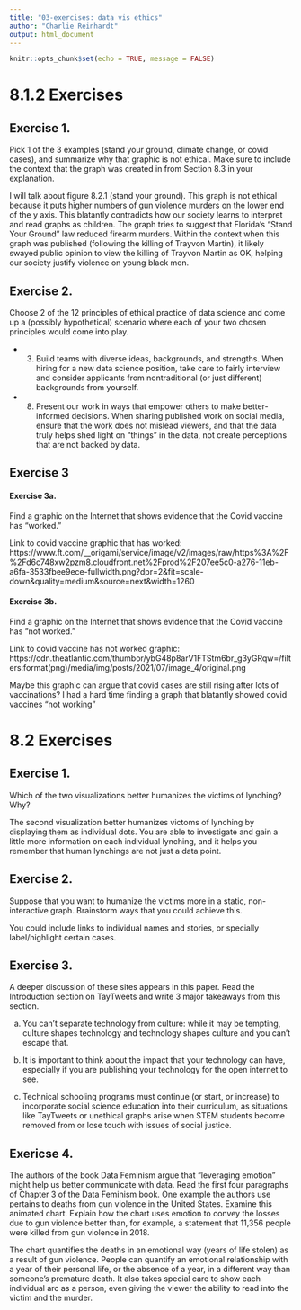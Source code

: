 ```yaml
---
title: "03-exercises: data vis ethics"
author: "Charlie Reinhardt"
output: html_document
---
```


```r
knitr::opts_chunk$set(echo = TRUE, message = FALSE)
```

# 8.1.2 Exercises 

## Exercise 1. 

Pick 1 of the 3 examples (stand your ground, climate change, or covid cases), and summarize why that graphic is not ethical. Make sure to include the context that the graph was created in from Section 8.3 in your explanation.

I will talk about figure 8.2.1 (stand your ground). This graph is not ethical because it puts higher numbers of gun violence murders on the lower end of the y axis. This blatantly contradicts how our society learns to interpret and read graphs as children. The graph tries to suggest that Florida's "Stand Your Ground" law reduced firearm murders. Within the context when this graph was published (following the killing of Trayvon Martin), it likely swayed public opinion to view the killing of Trayvon Martin as OK, helping our society justify violence on young black men.

## Exercise 2.

Choose 2 of the 12 principles of ethical practice of data science and come up a (possibly hypothetical) scenario where each of your two chosen principles would come into play.

- 3. Build teams with diverse ideas, backgrounds, and strengths.
  When hiring for a new data science position, take care to fairly interview and consider applicants from nontraditional (or just different) backgrounds from yourself.

- 8. Present our work in ways that empower others to make better-informed decisions.
  When sharing published work on social media, ensure that the work does not mislead viewers, and that the data truly helps shed light on "things" in the data, not create perceptions that are not backed by data.
  
## Exercise 3

#### Exercise 3a. 

Find a graphic on the Internet that shows evidence that the Covid vaccine has “worked.”

Link to covid vaccine graphic that has worked: https://www.ft.com/__origami/service/image/v2/images/raw/https%3A%2F%2Fd6c748xw2pzm8.cloudfront.net%2Fprod%2F207ee5c0-a276-11eb-a6fa-3533fbee9ece-fullwidth.png?dpr=2&fit=scale-down&quality=medium&source=next&width=1260 

#### Exercise 3b. 

Find a graphic on the Internet that shows evidence that the Covid vaccine has “not worked.”

Link to covid vaccine has not worked graphic:
https://cdn.theatlantic.com/thumbor/ybG48p8arV1FTStm6br_g3yGRqw=/filters:format(png)/media/img/posts/2021/07/image_4/original.png

Maybe this graphic can argue that covid cases are still rising after lots of vaccinations? I had a hard time finding a graph that blatantly showed covid vaccines "not working"

# 8.2 Exercises

## Exercise 1. 

Which of the two visualizations better humanizes the victims of lynching? Why?

The second visualization better humanizes victoms of lynching by displaying them as individual dots. You are able to investigate and gain a little more information on each individual lynching, and it helps you remember that human lynchings are not just a data point.

## Exercise 2.

Suppose that you want to humanize the victims more in a static, non-interactive graph. Brainstorm ways that you could achieve this.

You could include links to individual names and stories, or specially label/highlight certain cases. 

## Exercise 3.

A deeper discussion of these sites appears in this paper. Read the Introduction section on TayTweets and write 3 major takeaways from this section.

a. You can't separate technology from culture: while it may be tempting, culture shapes technology and technology shapes culture and you can't escape that.

b. It is important to think about the impact that your technology can have, especially if you are publishing your technology for the open internet to see.

c. Technical schooling programs must continue (or start, or increase) to incorporate social science education into their curriculum, as situations like TayTweets or unethical graphs arise when STEM students become removed from or lose touch with issues of social justice.

## Exericse 4.

The authors of the book Data Feminism argue that “leveraging emotion” might help us better communicate with data. Read the first four paragraphs of Chapter 3 of the Data Feminism book. One example the authors use pertains to deaths from gun violence in the United States. Examine this animated chart. Explain how the chart uses emotion to convey the losses due to gun violence better than, for example, a statement that 11,356 people were killed from gun violence in 2018.

The chart quantifies the deaths in an emotional way (years of life stolen) as a result of gun violence. People can quantify an emotional relationship with a year of their personal life, or the absence of a year, in a different way than someone's premature death. It also takes special care to show each individual arc as a person, even giving the viewer the ability to read into the victim and the murder. 




